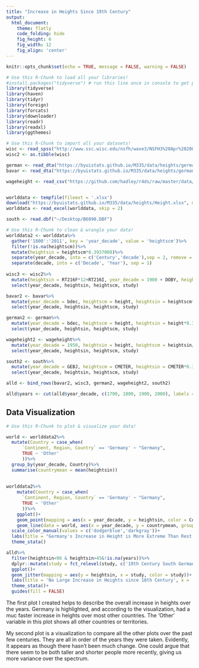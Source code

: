 ```yaml
---
title: "Increase in Heights Since 19th Century"
output:
  html_document:  
    theme: flatly
    code_folding: hide
    fig_height: 6
    fig_width: 12
    fig_align: 'center'
---
```


```r
knitr::opts_chunk$set(echo = TRUE, message = FALSE, warning = FALSE)
```

```r
# Use this R-Chunk to load all your libraries!
#install.packages("tidyverse") # run this line once in console to get package
library(tidyverse)
library(haven)
library(tidyr)
library(foreign)
library(forcats)
library(downloader)
library(readr)
library(readxl)
library(ggthemes)
```

```r
# Use this R-Chunk to import all your datasets!
wisc <- read_spss("http://www.ssc.wisc.edu/nsfh/wave3/NSFH3%20Apr%202005%20release/main05022005.sav")
wisc2 <- as.tibble(wisc)

german <- read_dta("https://byuistats.github.io/M335/data/heights/germanconscr.dta")
bavar <- read_dta("https://byuistats.github.io/M335/data/heights/germanprison.dta")

wageheight <- read_csv("https://github.com/hadley/r4ds/raw/master/data/heights.csv")


worlddata <- tempfile(fileext = '.xlsx')
download("https://byuistats.github.io/M335/data/heights/Height.xlsx", mode = 'wb', destfile = worlddata)
worlddata <- read_excel(worlddata, skip = 2)

south <- read.dbf("~/Desktop/B6090.DBF")

```



```r
# Use this R-Chunk to clean & wrangle your data!
worlddata2 <- worlddata%>%
  gather('1800':'2011', key = 'year_decade', value = 'heightscm')%>%
  filter(!is.na(heightscm))%>%
  mutate(heightsin = heightscm*0.3937008)%>%
  separate(year_decade, into = c('Century','decade'),sep = 2, remove = FALSE)%>%
  separate(decade, into = c('Decade', 'Year'), sep = 1)
  
wisc3 <- wisc2%>%
  mutate(heightsin = RT216F*12+RT216I, year_decade = 1900 + DOBY, heightscm = heightsin/0.3937008, study = '1900 National Survey')%>%
  select(year_decade, heightsin, heightscm, study)

bavar2 <- bavar%>%
  mutate(year_decade = bdec, heightscm = height, heightsin = heightscm*0.3937008, study = '19th Century Bavarian')%>%
  select(year_decade, heightsin, heightscm, study)

german2 <- german%>%
  mutate(year_decade = bdec, heightscm = height, heightsin = height*0.3937008, study = '19th Century Bavarian Germans')%>%
  select(year_decade, heightsin, heightscm, study)

wageheight2 <- wageheight%>%
  mutate(year_decade = 1950, heightsin = height, heightscm = heightsin/0.3937008, study = '1950 BLS')%>%
  select(year_decade, heightsin, heightscm, study)

south2 <- south%>%
  mutate(year_decade = GEBJ, heightscm = CMETER, heightsin = CMETER*0.3937008, study = '19th Century South German Soldiers')%>%
  select(year_decade, heightsin, heightscm, study)

alld <- bind_rows(bavar2, wisc3, german2, wageheight2, south2)

alld$years <- cut(alld$year_decade, c(1700, 1800, 1900, 2000), labels = c('18th Century','19th Century','20th Century'))

```

## Data Visualization

```r
# Use this R-Chunk to plot & visualize your data!

world <- worlddata2%>%
  mutate(Country = case_when(
      `Continent, Region, Country` == 'Germany' ~ "Germany", 
      TRUE ~ 'Other'
      ))%>%
  group_by(year_decade, Country)%>%
  summarise(countrymean = mean(heightsin))
  
    
worlddata2%>%
    mutate(Country = case_when(
      `Continent, Region, Country` == 'Germany' ~ "Germany", 
      TRUE ~ 'Other'
      ))%>%
    ggplot()+
    geom_point(mapping = aes(x = year_decade, y = heightsin, color = Country))+
    geom_line(data = world, aes(x = year_decade, y = countrymean, group = Country, color = Country))+
  scale_color_manual(values = c('dodgerblue','darkgray'))+
  labs(title = "Germany's Increase in Height is More Extreme Than Rest of World", x = 'Year', y = 'Heights(in Inches)')+
  theme_stata()

alld%>%
  filter(heightsin<96 & heightsin>45&!is.na(years))%>%
  dplyr::mutate(study = fct_relevel(study, c('19th Century South German Soldiers','19th Century Bavarian Germans','19th Century Bavarian','1900 National Survey','1950 BLS')))%>%
  ggplot()+
  geom_jitter(mapping = aes(y = heightsin, x = study, color = study))+
  labs(title = 'No Large Increase in Heights since 18th Century', x = 'Century',y = 'Heights (in inches)')+
  theme_stata()+
  guides(fill = FALSE)
```


The first plot I created helps to describe the overall increase in heights over the years. Germany is highlighted, and according to the visualization, had a muc faster increase in heights over most other countries. The 'Other' variable in this plot shows all other countries or territories. 

My second plot is a visualization to compare all the other plots over the past few centuries. They are all in order of the years they were taken. Evidently, it appears as though there hasn't been much change. One could argue that there seem to be both taller and shorter people more recently, giving us more variance over the spectrum.
